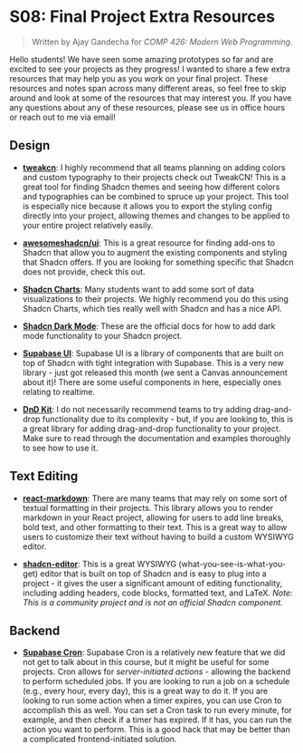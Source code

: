 # S08: Final Project Extra Resources

> Written by <span className="font-semibold">Ajay Gandecha</span> for <em>COMP 426: Modern Web Programming</em>.

Hello students! We have seen some amazing prototypes so far and are excited to see your projects as they progress! I wanted to share a few extra resources that may help you as you work on your final project. These resources and notes span across many different areas, so feel free to skip around and look at some of the resources that may interest you. If you have any questions about any of these resources, please see us in office hours or reach out to me via email!

## Design

- **[tweakcn](https://tweakcn.com)**: I highly recommend that all teams planning on adding colors and custom typography to their projects check out TweakCN! This is a great tool for finding Shadcn themes and seeing how different colors and typographies can be combined to spruce up your project. This tool is especially nice because it allows you to export the styling config directly into your project, allowing themes and changes to be applied to your entire project relatively easily.

- **[awesomeshadcn/ui](https://awesome-shadcn-ui.vercel.app)**: This is a great resource for finding add-ons to Shadcn that allow you to augment the existing components and styling that Shadcn offers. If you are looking for something specific that Shadcn does not provide, check this out.

- **[Shadcn Charts](https://ui.shadcn.com/charts)**: Many students want to add some sort of data visualizations to their projects. We highly recommend you do this using Shadcn Charts, which ties really well with Shadcn and has a nice API.

- **[Shadcn Dark Mode](https://ui.shadcn.com/docs/dark-mode/next)**: These are the official docs for how to add dark mode functionality to your Shadcn project.

- **[Supabase UI](https://supabase.com/ui/docs/getting-started/introduction)**: Supabase UI is a library of components that are built on top of Shadcn with tight integration with Supabase. This is a very new library - just got released this month (we sent a Canvas announcement about it)! There are some useful components in here, especially ones relating to realtime. 
 
- **[DnD Kit](https://dndkit.com)**: I do not necessarily recommend teams to try adding drag-and-drop functionality due to its complexity - but, if you are looking to, this is a great library for adding drag-and-drop functionality to your project. Make sure to read through the documentation and examples thoroughly to see how to use it.

## Text Editing

- **[react-markdown](https://github.com/remarkjs/react-markdown)**: There are many teams that may rely on some sort of textual formatting in their projects. This library allows you to render markdown in your React project, allowing for users to add line breaks, bold text, and other formatting to their text. This is a great way to allow users to customize their text without having to build a custom WYSIWYG editor.

- **[shadcn-editor](https://shadcn-editor.vercel.app)**: This is a great WYSIWYG (what-you-see-is-what-you-get) editor that is built on top of Shadcn and is easy to plug into a project - it gives the user a significant amount of editing functionality, including adding headers, code blocks, formatted text, and LaTeX.  *Note: This is a community project and is not an official Shadcn component.*

## Backend

- **[Supabase Cron](https://supabase.com/modules/cron)**: Supabase Cron is a relatively new feature that we did not get to talk about in this course, but it might be useful for some projects. Cron allows for *server-initiated actions* - allowing the backend to perform scheduled jobs. If you are looking to run a job on a schedule (e.g., every hour, every day), this is a great way to do it. If you are looking to run some action when a timer expires, you can use Cron to accomplish this as well. You can set a Cron task to run every minute, for example, and then check if a timer has expired. If it has, you can run the action you want to perform. This is a good hack that may be better than a complicated frontend-initiated solution.


